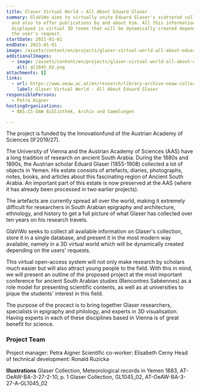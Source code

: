 ```yaml
---
title: Glaser Virtual World – All About Eduard Glaser
summary: GlaViWo aims to virtually unite Eduard Glaser's scattered collections,
  and also to offer publications by and about him. All this information will be
  displayed in virtual 3D rooms that will be dynamically created depending on
  the user's request.
startDate: 2021-01-01
endDate: 2023-01-01
image: /assets/content/en/projects/glaser-virtual-world-all-about-eduard-glaser/at-oeaw-ba-3-27-2-10_master_0003a_2.png
additionalImages:
  - image: /assets/content/en/projects/glaser-virtual-world-all-about-eduard-glaser/additionalImages/gl1045_02.png
    alt: gl1045_02.png
attachments: []
links:
  - url: https://www.oeaw.ac.at/en/research/library-archive-oeaw-collections/glaser-virtual-world-all-about-eduard-glaser-if2019-27
    label: Glaser Virtual World - All About Eduard Glaser
responsiblePersons:
  - Petra Aigner
hostingOrganizations:
  - BAS:IS-ÖAW Bibliothek, Archiv und Sammlungen

---
```

The project is funded by the Innovationfund of the Austrian Academy of Sciences (IF2019/27).

The University of Vienna and the Austrian Academy of Sciences (AAS) have a long tradition of research on ancient South Arabia. During the 1880s and 1890s, the Austrian scholar Eduard Glaser (1855-1908) collected a lot of objects in Yemen. His estate consists of artefacts, diaries, photographs, notes, books, and articles about this fascinating region of Ancient South Arabia. An important part of this estate is now preserved at the AAS (where it has already been processed in two earlier projects).

The artefacts are currently spread all over the world, making it extremely difficult for researchers in South Arabian epigraphy and architecture, ethnology, and history to get a full picture of what Glaser has collected over ten years on his research travels.

GlaViWo seeks to collect all available information on Glaser's collection, store it in a single database, and present it in the most modern way available, namely in a 3D virtual world which will be dynamically created depending on the users' requests.

This virtual open-access system will not only make research by scholars much easier but will also attract young people to the field. With this in mind, we will present an outline of the proposed project at the most important conference for ancient South Arabian studies (Rencontres Sabéennes) as a role model for presenting scientific contents, as well as at universities to pique the students' interest in this field.

The purpose of the procect is to bring together Glaser researchers, specialists in epigraphy and philology, and experts in 3D visualisation. Having experts in each of these disciplines based in Vienna is of great benefit for science.

### **Project Team**

Project manager: Petra Aigner
Scientific co-worker: Elisabeth Cerny
Head of technical development: Ronald Ruzicka

**Illustrations**
Glaser Collection, Meteorological records in Yemen 1883, AT-OeAW-BA-3-27-2-10, p. 1
Glaser Collection, GL1045\_02, AT-OeAW-BA-3-27-A-GL1045\_02
